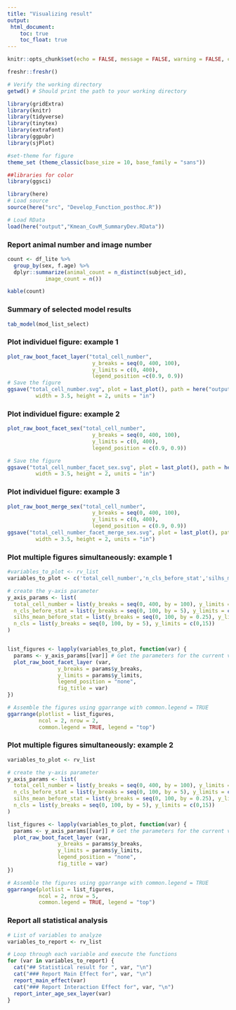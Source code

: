 ```yaml
---
title: "Visualizing result"
output:
 html_document: 
    toc: true
    toc_float: true
---
```


```r
knitr::opts_chunk$set(echo = FALSE, message = FALSE, warning = FALSE, comment = "")

freshr::freshr()

# Verify the working directory
getwd() # Should print the path to your working directory

library(gridExtra)
library(knitr)
library(tidyverse)
library(tinytex)
library(extrafont)
library(ggpubr)
library(sjPlot)

#set-theme for figure
theme_set (theme_classic(base_size = 10, base_family = "sans"))

##libraries for color
library(ggsci)

library(here)
# Load source
source(here("src", "Develop_Function_posthoc.R"))

# Load RData
load(here("output","Kmean_CovM_SummaryDev.RData"))
```

### Report animal number and image number
```r
count <- df_lite %>%
  group_by(sex, f.age) %>%
  dplyr::summarize(animal_count = n_distinct(subject_id),
            image_count = n())

kable(count)
```

### Summary of selected model results
```r
tab_model(mod_list_select)
```


### Plot individuel figure: example 1
```r
plot_raw_boot_facet_layer("total_cell_number",
                           y_breaks = seq(0, 400, 100),
                           y_limits = c(0, 400),
                           legend_position =c(0.9, 0.9))
# Save the figure
ggsave("total_cell_number.svg", plot = last_plot(), path = here("output_plot"),
         width = 3.5, height = 2, units = "in")

```

### Plot individuel figure: example 2
```r
plot_raw_boot_facet_sex("total_cell_number",
                           y_breaks = seq(0, 400, 100),
                           y_limits = c(0, 400),
                           legend_position = c(0.9, 0.9))

# Save the figure
ggsave("total_cell_number_facet_sex.svg", plot = last_plot(), path = here("output_plot"),
         width = 3.5, height = 2, units = "in")
```

### Plot individuel figure: example 3
```r
plot_raw_boot_merge_sex("total_cell_number",
                           y_breaks = seq(0, 400, 100),
                           y_limits = c(0, 400),
                           legend_position = c(0.9, 0.9))
ggsave("total_cell_number_facet_merge_sex.svg", plot = last_plot(), path = here("output_plot"),
         width = 3.5, height = 2, units = "in")

```

### Plot multiple figures simultaneously: example 1
```r

#variables_to_plot <- rv_list
variables_to_plot <- c('total_cell_number','n_cls_before_stat','silhs_mean_before_stat','n_cls')

# create the y-axis parameter
y_axis_params <- list(
  total_cell_number = list(y_breaks = seq(0, 400, by = 100), y_limits = c(0, 400)),
  n_cls_before_stat = list(y_breaks = seq(0, 100, by = 5), y_limits = c(0, 25)),
  silhs_mean_before_stat = list(y_breaks = seq(0, 100, by = 0.25), y_limits = c(0, 1)),
  n_cls = list(y_breaks = seq(0, 100, by = 5), y_limits = c(0,15))
)


list_figures <- lapply(variables_to_plot, function(var) {
  params <- y_axis_params[[var]] # Get the parameters for the current variable
  plot_raw_boot_facet_layer (var,
                y_breaks = params$y_breaks,
                y_limits = params$y_limits,
                legend_position = "none",
                fig_title = var)
})

# Assemble the figures using ggarrange with common.legend = TRUE
ggarrange(plotlist = list_figures,
          ncol = 2, nrow = 2,
          common.legend = TRUE, legend = "top")

```

### Plot multiple figures simultaneously: example 2
```r

variables_to_plot <- rv_list

# create the y-axis parameter
y_axis_params <- list(
  total_cell_number = list(y_breaks = seq(0, 400, by = 100), y_limits = c(0, 400)),
  n_cls_before_stat = list(y_breaks = seq(0, 100, by = 5), y_limits = c(0, 25)),
  silhs_mean_before_stat = list(y_breaks = seq(0, 100, by = 0.25), y_limits = c(0, 1)),
  n_cls = list(y_breaks = seq(0, 100, by = 5), y_limits = c(0,15))
)

list_figures <- lapply(variables_to_plot, function(var) {
  params <- y_axis_params[[var]] # Get the parameters for the current variable
  plot_raw_boot_facet_layer (var,
                y_breaks = params$y_breaks,
                y_limits = params$y_limits,
                legend_position = "none",
                fig_title = var)
})

# Assemble the figures using ggarrange with common.legend = TRUE
ggarrange(plotlist = list_figures,
          ncol = 2, nrow = 5,
          common.legend = TRUE, legend = "top")

```


### Report all statistical analysis
```r
# List of variables to analyze
variables_to_report <- rv_list

# Loop through each variable and execute the functions
for (var in variables_to_report) {
  cat("## Statistical result for ", var, "\n")
  cat("### Report Main Effect for", var, "\n")
  report_main_effect(var)
  cat("### Report Interaction Effect for", var, "\n")
  report_inter_age_sex_layer(var)
}

```








